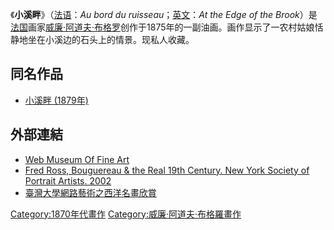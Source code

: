 {{Painting| image_file=William-Adolphe Bouguereau (1825-1905) - At the Edge of the Brook (1875).jpg
| title=小溪畔
| artist=[[威廉·阿道夫·布格罗|威廉·阿道夫·布格罗]]
| year=1875年
| type=[[油画|油画]]
| height_metric=119.5
| width_metric=71
| museum=[[美国|美国]](Mr. Fred Ross)私人收藏}}

《'''小溪畔'''》（[[法语|法语]]：''Au bord du ruisseau''；[[英文|英文]]：''At the Edge of the Brook''）是[[法国|法国]]画家[[威廉·阿道夫·布格罗|威廉·阿道夫·布格罗]]创作于1875年的一副油画。画作显示了一农村姑娘恬静地坐在小溪边的石头上的情景。现私人收藏。

== 同名作品 ==
*[[小溪畔_(1879年)|小溪畔 (1879年)]]

== 外部連結 ==
*[http://www.wmofa.com/artists/Bouguereau,_William/image/Au_Bord_du_Ruisseau_-_At_the_Edge_of_the_Brook_1875.jpg.html&img=&tt= Web Museum Of Fine Art] {{Wayback|url=http://www.wmofa.com/artists/Bouguereau%2C_William/image/Au_Bord_du_Ruisseau_-_At_the_Edge_of_the_Brook_1875.jpg.html%26img%3D%26tt%3D |date=20181223105637 }}
*[http://www.artrenewal.org/articles/2002/NYSOPA_speech/bouguereau1.asp Fred Ross, Bouguereau & the Real 19th Century. New York Society of Portrait Artists. 2002] {{Wayback|url=http://www.artrenewal.org/articles/2002/NYSOPA_speech/bouguereau1.asp |date=20071215084201 }}
*[http://vr.theatre.ntu.edu.tw/artsfile/artists_sd.asp?var_id=Bouguereau010  臺灣大學網路藝術之西洋名畫欣賞] {{Wayback|url=http://vr.theatre.ntu.edu.tw/artsfile/artists_sd.asp?var_id=Bouguereau010 |date=20080203065308 }}

{{paint-stub}}
[[Category:1870年代畫作|Category:1870年代畫作]]
[[Category:威廉·阿道夫·布格羅畫作|Category:威廉·阿道夫·布格羅畫作]]